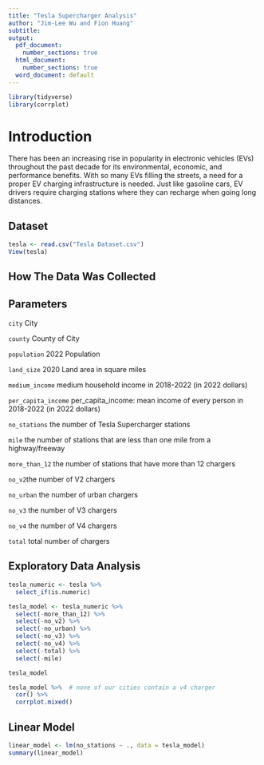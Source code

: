```yaml
---
title: "Tesla Supercharger Analysis"
author: "Jim-Lee Wu and Fion Huang"
subtitle: 
output:
  pdf_document:
    number_sections: true
  html_document:
    number_sections: true
  word_document: default
---
```

```r
library(tidyverse)
library(corrplot)
```


# Introduction

There has been an increasing rise in popularity in electronic vehicles (EVs) throughout the past decade for its environmental, economic, and performance benefits. With so many EVs filling the streets, a need for a proper EV charging infrastructure is needed. Just like gasoline cars, EV drivers require charging stations where they can recharge when going long distances. 

## Dataset

```r
tesla <- read.csv("Tesla Dataset.csv")
View(tesla) 
```

## How The Data Was Collected


## Parameters

`city` City

`county` County of City

`population` 2022 Population 

`land_size` 2020 Land area in square miles

`medium_income` medium household income in 2018-2022 (in 2022 dollars)

`per_capita_income` per_capita_income: mean income of every person in 2018-2022 (in 2022 dollars)

`no_stations` the number of Tesla Supercharger stations

`mile` the number of stations that are less than one mile from a highway/freeway

`more_than_12` the number of stations that have more than 12 chargers

`no_v2`the number of V2 chargers

`no_urban` the number of urban chargers

`no_v3` the number of V3 chargers

`no_v4` the number of V4 chargers

`total` total number of chargers

## Exploratory Data Analysis

```r
tesla_numeric <- tesla %>%
  select_if(is.numeric)

tesla_model <- tesla_numeric %>%
  select(-more_than_12) %>%
  select(-no_v2) %>%
  select(-no_urban) %>%
  select(-no_v3) %>%
  select(-no_v4) %>%
  select(-total) %>%
  select(-mile)

tesla_model
```

```r
tesla_model %>%  # none of our cities contain a v4 charger
  cor() %>%
  corrplot.mixed()
```

## Linear Model

```r
linear_model <- lm(no_stations ~ ., data = tesla_model)
summary(linear_model)
```


